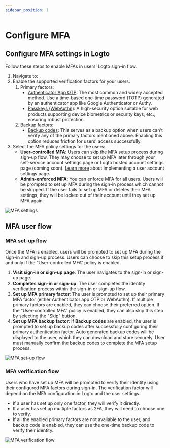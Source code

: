```yaml
---
sidebar_position: 1
---
```


# Configure MFA

## **Configure MFA settings in Logto**

Follow these steps to enable MFAs in users’ Logto sign-in flow:

1. Navigate to: <CloudLink to="/mfa" />.
2. Enable the supported verification factors for your users.
   1. Primary factors:
      - [Authenticator App OTP](../authenticator-app-otp): The most common and widely accepted method. Use a time-based one-time password (TOTP) generated by an authenticator app like Google Authenticator or Authy.
      - [Passkeys (WebAuthn)](../webauthn): A high-security option suitable for web products supporting device biometrics or security keys, etc., ensuring robust protection.
   2. Backup factors:
      - [Backup codes](../backup-codes): This serves as a backup option when users can't verify any of the primary factors mentioned above. Enabling this option reduces friction for users' access successfully.
3. Select the MFA policy settings for the users:
   - **User-controlled MFA**: Users can skip the MFA setup process during sign-up flow. They may choose to set up MFA later through your self-service account settings page or Logto hosted account settings page (coming soon). [Learn more](/end-user-flows/account-settings/) about implementing a user account settings page.
   - **Admin-enforced MFA**: You can enforce MFA for all users. Users will be prompted to set up MFA during the sign-in process which cannot be skipped. If the user fails to set up MFA or deletes their MFA settings, they will be locked out of their account until they set up MFA again.

![MFA settings](./assets/configure-mfa.png)

## MFA user flow

### MFA set-up flow

Once the MFA is enabled, users will be prompted to set up MFA during the sign-in and sign-up process. Users can choose to skip this setup process if and only if the “User-controlled MFA“ policy is enabled.

1. **Visit sign-in or sign-up page**: The user navigates to the sign-in or sign-up page.
2. **Completes sign-in or sign-up**: The user completes the identity verification process within the sign-in or sign-up flow.
3. **Set up MFA primary factor**: The user is prompted to set up their primary MFA factor (either Authenticator app OTP or WebAuthn). If multiple primary factors are enabled, they can choose their preferred option. If the “User-controlled MFA” policy is enabled, they can also skip this step by selecting the "Skip" button.
4. **Set up MFA backup factor**: If **Backup codes** are enabled, the user is prompted to set up backup codes after successfully configuring their primary authentication factor. Auto generated backup codes will be displayed to the user, which they can download and store securely. User must manually confirm the backup codes to complete the MFA setup process.

![MFA set-up flow](./assets/link-mfa.png)

### MFA verification flow

Users who have set up MFA will be prompted to verify their identity using their configured MFA factors during sign-in. The verification factor will depend on the MFA configuration in Logto and the user settings.

- If a user has set up only one factor, they will verify it directly.
- If a user has set up multiple factors as 2FA, they will need to choose one to verify.
- If all the enabled primary factors are not available to the user, and backup code is enabled, they can use the one-time backup code to verify their identity.

![MFA verification flow](./assets/verify-mfa.png)
